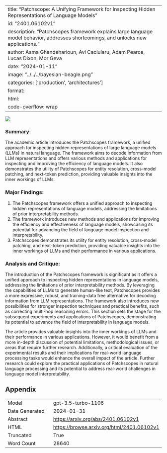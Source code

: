 
---
title: "Patchscope: A Unifying Framework for Inspecting Hidden Representations of Language Models"
id: "2401.06102v1"
description: "Patchscopes framework explains large language model behavior, addresses shortcomings, and unlocks new applications."
author: Asma Ghandeharioun, Avi Caciularu, Adam Pearce, Lucas Dixon, Mor Geva
date: "2024-01-11"
image: "../../../bayesian-beagle.png"
categories: ['production', 'architectures']
format:
  html:
    code-overflow: wrap
---

![](None)

### Summary:

The academic article introduces the Patchscopes framework, a unified approach for inspecting hidden representations of large language models (LLMs) in natural language. The framework aims to decode information from LLM representations and offers various methods and applications for inspecting and improving the efficiency of language models. It also demonstrates the utility of Patchscopes for entity resolution, cross-model patching, and next-token prediction, providing valuable insights into the inner workings of LLMs.

### Major Findings:
1. The Patchscopes framework offers a unified approach to inspecting hidden representations of language models, addressing the limitations of prior interpretability methods.
2. The framework introduces new methods and applications for improving the efficiency and effectiveness of language models, showcasing its potential for advancing the field of language model inspection and interpretability.
3. Patchscopes demonstrates its utility for entity resolution, cross-model patching, and next-token prediction, providing valuable insights into the inner workings of LLMs and their performance in various applications.

### Analysis and Critique:
The introduction of the Patchscopes framework is significant as it offers a unified approach to inspecting hidden representations in language models, addressing the limitations of prior interpretability methods. By leveraging the capabilities of LLMs to generate human-like text, Patchscopes provides a more expressive, robust, and training-data free alternative for decoding information from LLM representations. The framework also introduces new possibilities for stronger inspection techniques and practical benefits, such as correcting multi-hop reasoning errors. This section sets the stage for the subsequent experiments and applications of Patchscopes, demonstrating its potential to advance the field of interpretability in language models.

The article provides valuable insights into the inner workings of LLMs and their performance in various applications. However, it would benefit from a more in-depth discussion of potential limitations, methodological issues, or areas that require further research. Additionally, a critical evaluation of the experimental results and their implications for real-world language processing tasks would enhance the overall impact of the article. Further research could explore the practical applications of Patchscopes in natural language processing and its potential to address real-world challenges in language model interpretability.

## Appendix

|          |          |
|----------|----------|
| Model     | gpt-3.5-turbo-1106       |
| Date Generated     | 2024-01-31       |
| Abstract | [https://arxiv.org/abs/2401.06102v1](https://arxiv.org/abs/2401.06102v1)        |
| HTML     | [https://browse.arxiv.org/html/2401.06102v1](https://browse.arxiv.org/html/2401.06102v1)       |
| Truncated       | True       |
| Word Count       | 28640       |